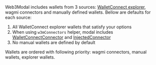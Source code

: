 Web3Modal includes wallets from 3 sources: [WalletConnect explorer](https://walletconnect.com/explorer), wagmi connectors and manually defined wallets.
Bellow are defaults for each source:

1. All WalletConnect explorer wallets that satisfy your options
2. When using `w3mConnectors` helper, modal includes [WalletConnectConnector](https://wagmi.sh/react/connectors/walletConnect) and [InjectedConnector](https://wagmi.sh/react/connectors/injected)
3. No manual wallets are defined by default

Wallets are ordered with following priority: wagmi connectors, manual wallets, explorer wallets.
